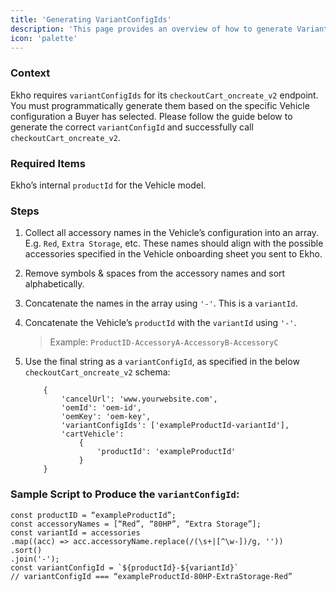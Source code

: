 ```yaml
---
title: 'Generating VariantConfigIds'
description: 'This page provides an overview of how to generate VariantConfigIds for a Vehicle configured on your website.'
icon: 'palette'
---
```


### Context

Ekho requires `variantConfigIds` for its `checkoutCart_oncreate_v2`
endpoint. You must programmatically generate them based on the specific Vehicle configuration a Buyer has selected.
Please follow the guide below to generate the correct `variantConfigId` and successfully call `checkoutCart_oncreate_v2`.

### Required Items

Ekho’s internal `productId` for the Vehicle model.

### Steps

1.  Collect all accessory names in the Vehicle’s configuration into an array.
    E.g. `Red`, `Extra Storage`, etc. These names should align with the possible accessories specified in the Vehicle onboarding sheet you sent to Ekho.
2.  Remove symbols & spaces from the accessory names and sort alphabetically.
3.  Concatenate the names in the array using `'-'`. This is a `variantId`.
4.  Concatenate the Vehicle’s `productId` with the `variantId` using `'-'`.
    > Example: `ProductID-AccessoryA-AccessoryB-AccessoryC`
5.  Use the final string as a `variantConfigId`, as specified in the below `checkoutCart_oncreate_v2` schema:

    >

    ```
        {
        	'cancelUrl': 'www.yourwebsite.com',
        	'oemId': 'oem-id',
        	'oemKey': 'oem-key',
        	'variantConfigIds': ['exampleProductId-variantId'],
        	'cartVehicle':
        		{
        			'productId': 'exampleProductId'
        		}
        }
    ```

### Sample Script to Produce the `variantConfigId`:

```
const productID = “exampleProductId”;
const accessoryNames = [“Red”, “80HP”, “Extra Storage”];
const variantId = accessories
.map((acc) => acc.accessoryName.replace(/(\s+|[^\w-])/g, ''))
.sort()
.join('-');
const variantConfigId = `${productId}-${variantId}`
// variantConfigId === “exampleProductId-80HP-ExtraStorage-Red”
```
